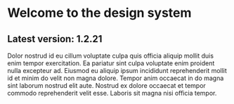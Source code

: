 <Meta title="Design System/Introduction" />

# Welcome to the design system
## Latest version: 1.2.21 <!-- replace in prebuild -->

Dolor nostrud id eu cillum voluptate culpa quis officia aliquip mollit duis enim tempor exercitation. Ea pariatur sint culpa voluptate enim proident nulla excepteur ad. Eiusmod eu aliquip ipsum incididunt reprehenderit mollit id et minim do velit non magna dolore. Tempor anim occaecat in do magna sint laborum nostrud elit aute. Nostrud ex dolore occaecat et tempor commodo reprehenderit velit esse. Laboris sit magna nisi officia tempor.
